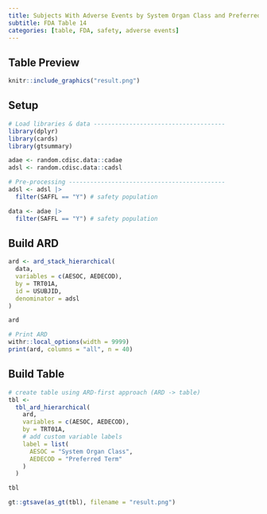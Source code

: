 ```yaml
---
title: Subjects With Adverse Events by System Organ Class and Preferred Term, Safety Population, Pooled Analysis (or Trial X)
subtitle: FDA Table 14
categories: [table, FDA, safety, adverse events]
---
```


::: panel-tabset
## Table Preview

```r
knitr::include_graphics("result.png")
```

## Setup

```r
# Load libraries & data -------------------------------------
library(dplyr)
library(cards)
library(gtsummary)

adae <- random.cdisc.data::cadae
adsl <- random.cdisc.data::cadsl

# Pre-processing --------------------------------------------
adsl <- adsl |>
  filter(SAFFL == "Y") # safety population

data <- adae |>
  filter(SAFFL == "Y") # safety population
```

## Build ARD

```r
ard <- ard_stack_hierarchical(
  data,
  variables = c(AESOC, AEDECOD),
  by = TRT01A,
  id = USUBJID,
  denominator = adsl
)

ard
```

```r
# Print ARD
withr::local_options(width = 9999)
print(ard, columns = "all", n = 40)
```

## Build Table

```r
# create table using ARD-first approach (ARD -> table)
tbl <-
  tbl_ard_hierarchical(
    ard,
    variables = c(AESOC, AEDECOD),
    by = TRT01A,
    # add custom variable labels
    label = list(
      AESOC = "System Organ Class",
      AEDECOD = "Preferred Term"
    )
  )

tbl
```

```r
gt::gtsave(as_gt(tbl), filename = "result.png")
```

```r
```
:::
